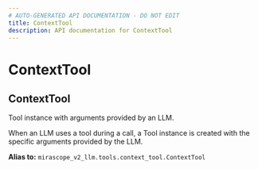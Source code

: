 ```yaml
---
# AUTO-GENERATED API DOCUMENTATION - DO NOT EDIT
title: ContextTool
description: API documentation for ContextTool
---
```


# ContextTool

## <ApiType type="Alias" path="tools/ContextTool" symbolName="ContextTool" /> ContextTool

Tool instance with arguments provided by an LLM.

When an LLM uses a tool during a call, a Tool instance is created with the specific
arguments provided by the LLM.


**Alias to:** `mirascope_v2_llm.tools.context_tool.ContextTool`
